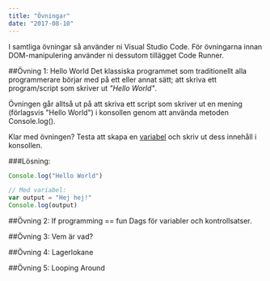 ```yaml
---
title: "Övningar"
date: "2017-08-10"
---
```


I samtliga övningar så använder ni Visual Studio Code. För övningarna innan DOM-manipulering använder ni dessutom tillägget Code Runner.

##Övning 1: Hello World
Det klassiska programmet som traditionellt alla programmerare börjar med på ett eller annat sätt; att skriva ett program/script som skriver ut _"Hello World"_.

Övningen går alltså ut på att skriva ett script som skriver ut en mening (förlagsvis "Hello World") i konsollen genom att använda metoden Console.log().

Klar med övningen? Testa att skapa en [variabel](www.resurs.se) och skriv ut dess innehåll i konsollen.

###Lösning:

```javascript
Console.log("Hello World")

// Med variabel:
var output = "Hej hej!"
Console.log(output)
```

##Övning 2: If programming == fun
Dags för variabler och kontrollsatser.

##Övning 3: Vem är vad?

##Övning 4: Lagerlokane

##Övning 5: Looping Around
